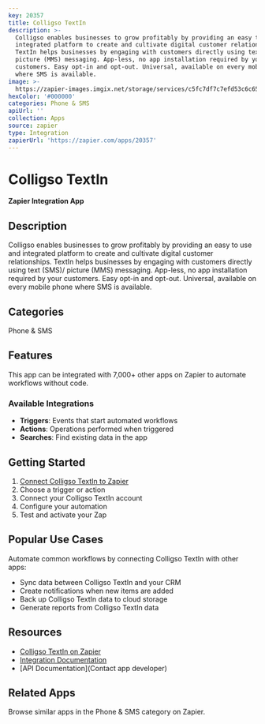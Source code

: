 ```yaml
---
key: 20357
title: Colligso TextIn
description: >-
  Colligso enables businesses to grow profitably by providing an easy to use and
  integrated platform to create and cultivate digital customer relationships.
  TextIn helps businesses by engaging with customers directly using text (SMS)/
  picture (MMS) messaging. App-less, no app installation required by your
  customers. Easy opt-in and opt-out. Universal, available on every mobile phone
  where SMS is available.
image: >-
  https://zapier-images.imgix.net/storage/services/c5fc7df7c7efd53c6c655361308100ad_2.png?auto=format%2Ccompress&ixlib=python-3.0.0&q=50
hexColor: '#000000'
categories: Phone & SMS
apiUrl: ''
collection: Apps
source: zapier
type: Integration
zapierUrl: 'https://zapier.com/apps/20357'
---
```

# Colligso TextIn

**Zapier Integration App**

## Description

Colligso enables businesses to grow profitably by providing an easy to use and integrated platform to create and cultivate digital customer relationships. TextIn helps businesses by engaging with customers directly using text (SMS)/ picture (MMS) messaging. App-less, no app installation required by your customers. Easy opt-in and opt-out. Universal, available on every mobile phone where SMS is available.

## Categories

Phone & SMS

## Features

This app can be integrated with 7,000+ other apps on Zapier to automate workflows without code.

### Available Integrations

- **Triggers**: Events that start automated workflows
- **Actions**: Operations performed when triggered
- **Searches**: Find existing data in the app

## Getting Started

1. [Connect Colligso TextIn to Zapier](https://zapier.com/apps/20357)
2. Choose a trigger or action
3. Connect your Colligso TextIn account
4. Configure your automation
5. Test and activate your Zap

## Popular Use Cases

Automate common workflows by connecting Colligso TextIn with other apps:

- Sync data between Colligso TextIn and your CRM
- Create notifications when new items are added
- Back up Colligso TextIn data to cloud storage
- Generate reports from Colligso TextIn data

## Resources

- [Colligso TextIn on Zapier](https://zapier.com/apps/20357)
- [Integration Documentation](https://zapier.com/apps/20357/integrations)
- [API Documentation](Contact app developer)

## Related Apps

Browse similar apps in the Phone & SMS category on Zapier.
